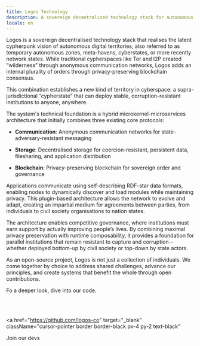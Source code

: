 ```yaml
---
title: Logos Technology
description: A sovereign decentralised technology stack for autonomous digital territories.
locale: en
---
```


Logos is a sovereign decentralised technology stack that realises the latent cypherpunk vision of autonomous digital territories, also referred to as temporary autonomous zones, meta-havens, cyberstates, or more recently network states. While traditional cypherspaces like Tor and I2P created “wilderness” through anonymous communication networks, Logos adds an internal plurality of orders through privacy-preserving blockchain consensus.

This combination establishes a new kind of territory in cyberspace: a supra-jurisdictional “cypherstate” that can deploy stable, corruption-resistant institutions to anyone, anywhere.

The system's technical foundation is a hybrid microkernel-microservices architecture that initially combines three existing core protocols:

- **Communication**: Anonymous communication networks for state-adversary-resistant messaging

- **Storage**: Decentralised storage for coercion-resistant, persistent data, filesharing, and application distribution

- **Blockchain**: Privacy-preserving blockchain for sovereign order and governance

Applications communicate using self-describing RDF-star data formats, enabling nodes to dynamically discover and load modules while maintaining privacy. This plugin-based architecture allows the network to evolve and adapt, creating an impartial medium for agreements between parties, from individuals to civil society organisations to nation states.

The architecture enables competitive governance, where institutions must earn support by actually improving people’s lives. By combining maximal privacy preservation with runtime composability, it provides a foundation for parallel institutions that remain resistant to capture and corruption – whether deployed bottom-up by civil society or top-down by state actors.

As an open-source project, Logos is not just a collection of individuals. We come together by choice to address shared challenges, advance our principles, and create systems that benefit the whole through open contributions.

Fo a deeper look, dive into our code.

<br />
<br />

<a
  href="https://github.com/logos-co"
  target="_blank"
  className="cursor-pointer border border-black px-4 py-2 text-black"
>
  <span>Join our devs</span>
</a>
